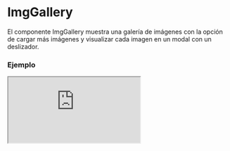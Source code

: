 # ImgGallery

El componente ImgGallery muestra una galería de imágenes con la opción de cargar más imágenes y visualizar cada imagen en un modal con un deslizador.


### Ejemplo

<Iframe
  minHeightIframe="30dvh"
  src="https://fenextjs-component-storybook.vercel.app/iframe.html?args=&id=img-imggallery--index&viewMode=story"
/>

### Importacion

Para importar el componente ImgGallery, se puede hacer desde fenextjs

```tsx copy
import { ImgGallery } from "fenextjs";
```

### Parametros

| Parametro           | Tipo                           | Requerido | Default                              | Descripcion                                                                                      |
| ------------------- | ------------------------------ | --------- | ------------------------------------ | ------------------------------------------------------------------------------------------------ |
| imgs                | ImgProps[]                     | sí        |                                      | Lista de imágenes a mostrar en la galería.                                                       |
| buttonShowMoreImg   | Omit\<ButtonProps, 'onClick'\> | no        | \{ children: 'Show more pictures' \} | Propiedades del botón para mostrar más imágenes.                                                 |
| buttonHiddenMoreImg | Omit\<ButtonProps, 'onClick'\> | no        | \{ children: 'Hidden pictures' \}    | Propiedades del botón para ocultar imágenes adicionales.                                         |
| loader              | boolean                        | no        | false                                | Indica si el componente está en estado de carga, mostrando un cargador en lugar de las imágenes. |
| nLoader             | number                         | no        | 5                                    | Número de elementos que mostrarán el loader mientras se cargan las imágenes.                     |
| className           | string                         | no        | ''                                   | Clase CSS para personalizar el contenedor de la galería.                                         |

### Storybook

Para ver el storybook del componente lo puede hacer con este [link](https://fenextjs-component-storybook.vercel.app/?path=/story/img-imggallery--index)

### Usos

- Galería básica

```tsx copy
<ImgGallery imgs={imageList} />
```

- Galería con botón personalizado

```tsx copy
<ImgGallery
  imgs={imageList}
  buttonShowMoreImg={{ children: "Ver más imágenes" }}
/>
```

- Galería en estado de carga

```tsx copy
<ImgGallery loader={true} nLoader={3} />
```
